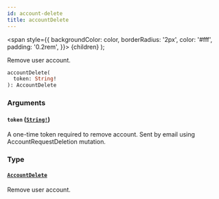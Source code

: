 ```yaml
---
id: account-delete
title: accountDelete
---
```


<span
style={{
      backgroundColor: color,
      borderRadius: '2px',
      color: '#fff',
      padding: '0.2rem',
    }}>
{children}
</span>
);

Remove user account.

```graphql
accountDelete(
  token: String!
): AccountDelete

```

### Arguments

#### `token` ([`String!`](/api-reference/scalars/string.mdx))

A one-time token required to remove account. Sent by email using AccountRequestDeletion mutation.

### Type

#### [`AccountDelete`](/api-reference/objects/account-delete.mdx)

Remove user account.
